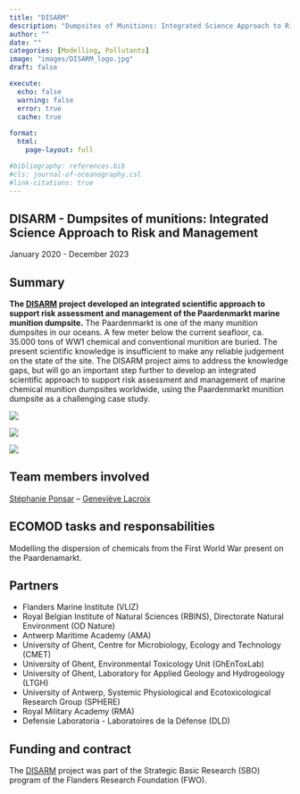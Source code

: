 ```yaml
---
title: "DISARM"
description: "Dumpsites of Munitions: Integrated Science Approach to Risk and Management"
author: ""
date: ""
categories: [Modelling, Pollutants]
image: "images/DISARM_logo.jpg"
draft: false

execute:
  echo: false
  warning: false
  error: true
  cache: true
  
format: 
  html:
    page-layout: full

#bibliography: references.bib
#cls: journal-of-oceanography.csl
#link-citations: true
---
```


## DISARM - Dumpsites of munitions: Integrated Science Approach to Risk and Management

January 2020 - December 2023

## Summary

**The [DISARM](https://www.disarm.be/) project developed an integrated scientific approach to support risk assessment and management of the Paardenmarkt marine munition dumpsite.** 
The Paardenmarkt is one of the many munition dumpsites in our oceans. A few meter below the current seafloor, ca. 35.000 tons of WW1 chemical and conventional munition are buried. The present scientific knowledge is insufficient to make any reliable judgement on the state of the site. The DISARM project aims to address the knowledge gaps, but will go an important step further to develop an integrated scientific approach to support risk assessment and management of marine chemical munition dumpsites worldwide, using the Paardenmarkt munition dumpsite as a challenging case study.

::: {layout-ncol=3}
![](images/map_paardenmarkt.png)

![](images/munitions.png)

![](images/expertise_MSFD_graph.png)
:::

## Team members involved

[Stéphanie Ponsar](/posts/members/SP) -- [Geneviève Lacroix](/posts/members/GL)

## ECOMOD tasks and responsabilities
Modelling the dispersion of chemicals from the First World War present on the Paardenamarkt.

## Partners

- Flanders Marine Institute (VLIZ)
- Royal Belgian Institute of Natural Sciences (RBINS), Directorate Natural Environment (OD Nature)
- Antwerp Maritime Academy (AMA)
- University of Ghent, Centre for Microbiology, Ecology and Technology (CMET)
- University of Ghent, Environmental Toxicology Unit (GhEnToxLab)
- University of Ghent,  Laboratory for Applied Geology and Hydrogeology (LTGH) 
- University of Antwerp, Systemic Physiological and Ecotoxicological Research Group (SPHERE)
- Royal Military Academy (RMA)
- Defensie Laboratoria - Laboratoires de la Défense (DLD)

## Funding and contract

The [DISARM](https://www.disarm.be/) project was part of the Strategic Basic Research (SBO) program of the Flanders Research Foundation (FWO).
